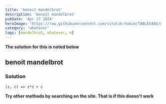 ---
title: 'benoit mandelbrot'
description: 'benoit mandelbrot'
pubDate: 'Apr 17 2024'
heroImage: 'https://raw.githubusercontent.com/vitalik-hakim/TABLES404/main/error_b/misc.png'
category: 'whatever'
tags: [mandelbrot, whatever, m]
---

**The solution for this is noted below**

## benoit mandelbrot

### Solution

```whatever
(z, c) => z*z + c
```
**Try other methods by searching on the site. That is if this doesn't work**
